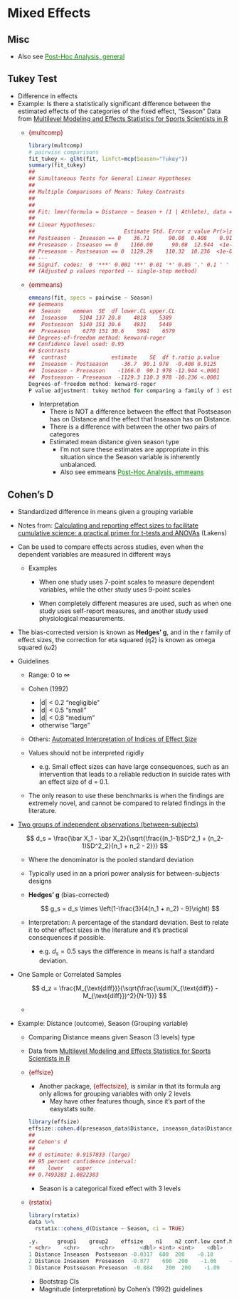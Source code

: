 # Mixed Effects {#sec-phoc-mixeff .unnumbered}

## Misc {#sec-phoc-mixeff-misc .unnumbered}

-   Also see [Post-Hoc Analysis, general](post-hoc-analysis-general.qmd#sec-phoc-gen){style="color: green"}

## Tukey Test {#sec-phoc-mixeff-tukey .unnumbered}

-   Difference in effects
-   [Example]{.ribbon-highlight}: Is there a statistically significant difference between the estimated effects of the categories of the fixed effect, "Season" Data from [Multilevel Modeling and Effects Statistics for Sports Scientists in R](https://ryan-curtis.netlify.app/post/multilevel-modeling-and-effects-statistics-for-sports-scientists-in-r/)
    -   [{multcomp}]{style="color: #990000"}

        ``` r
        library(multcomp)
        # pairwise comparisons
        fit_tukey <- glht(fit, linfct=mcp(Season="Tukey"))
        summary(fit_tukey)
        ## 
        ## Simultaneous Tests for General Linear Hypotheses
        ## 
        ## Multiple Comparisons of Means: Tukey Contrasts
        ## 
        ## 
        ## Fit: lmer(formula = Distance ~ Season + (1 | Athlete), data = data)
        ## 
        ## Linear Hypotheses:
        ##                            Estimate Std. Error z value Pr(>|z|)   
        ## Postseason - Inseason == 0    36.71      90.08  0.408    0.911   
        ## Preseason - Inseason == 0    1166.00      90.08  12.944  <1e-05 ***
        ## Preseason - Postseason == 0  1129.29    110.32  10.236  <1e-05 ***
        ## ---
        ## Signif. codes:  0 '***' 0.001 '**' 0.01 '*' 0.05 '.' 0.1 ' ' 1
        ## (Adjusted p values reported -- single-step method)
        ```

    -   [{emmeans}]{style="color: #990000"}

        ``` r
        emmeans(fit, specs = pairwise ~ Season)
        ## $emmeans
        ##  Season    emmean  SE  df lower.CL upper.CL
        ##  Inseason    5104 137 20.8    4818    5389
        ##  Postseason  5140 151 30.6    4831    5449
        ##  Preseason    6270 151 30.6    5961    6579
        ## Degrees-of-freedom method: kenward-roger 
        ## Confidence level used: 0.95 
        ## $contrasts
        ##  contrast              estimate    SE  df t.ratio p.value
        ##  Inseason - Postseason    -36.7  90.1 978  -0.408 0.9125 
        ##  Inseason - Preseason    -1166.0  90.1 978 -12.944 <.0001 
        ##  Postseason - Preseason  -1129.3 110.3 978 -10.236 <.0001 
        Degrees-of-freedom method: kenward-roger 
        P value adjustment: tukey method for comparing a family of 3 estimates
        ```

        -   Interpretation
            -   There is NOT a difference between the effect that Postseason has on Distance and the effect that Inseason has on Distance.
            -   There is a difference with between the other two pairs of categores
            -   Estimated mean distance given season type
                -   I'm not sure these estimates are appropriate in this situation since the Season variable is inherently unbalanced.
                -   Also see emmeans [Post-Hoc Analysis, emmeans](post-hoc-analysis-emmeans.qmd#sec-phoc-emmeans){style="color: green"}

## Cohen's D {#sec-phoc-mixeff-cohensd .unnumbered}

-   Standardized difference in means given a grouping variable

-   Notes from: [Calculating and reporting effect sizes to facilitate cumulative science: a practical primer for t-tests and ANOVAs](https://pure.tue.nl/ws/files/3835042/1236489301722996.pdf) (Lakens)

-   Can be used to compare effects across studies, even when the dependent variables are measured in different ways

    -   [Examples]{.ribbon-highlight}

        -   When one study uses 7-point scales to measure dependent variables, while the other study uses 9-point scales

        -   When completely different measures are used, such as when one study uses self-report measures, and another study used physiological measurements.

-   The bias-corrected version is known as **Hedges' g**, and in the r family of effect sizes, the correction for eta squared (η2) is known as omega squared (ω2)

-   Guidelines

    -   Range: 0 to $\infty$

    -   Cohen (1992)

        -   \|d\| \< 0.2 "negligible"
        -   \|d\| \< 0.5 "small"
        -   \|d\| \< 0.8 "medium"
        -   otherwise "large"

    -   Others: [Automated Interpretation of Indices of Effect Size](https://easystats.github.io/effectsize/articles/interpret.html)

    -   Values should not be interpreted rigidly

        -   e.g. Small effect sizes can have large consequences, such as an intervention that leads to a reliable reduction in suicide rates with an effect size of d = 0.1.

    -   The only reason to use these benchmarks is when the findings are extremely novel, and cannot be compared to related findings in the literature.

-   [Two groups of independent observations (between-subjects)]{.underline}

    $$
    d_s = \frac{\bar X_1 - \bar X_2}{\sqrt{\frac{(n_1-1)SD^2_1 + (n_2-1)SD^2_2}{n_1 + n_2 - 2}}}
    $$

    -   Where the denominator is the pooled standard deviation

    -   Typically used in an a priori power analysis for between-subjects designs

    -   **Hedges' g** (bias-corrected)

        $$
        g_s = d_s \times \left(1-\frac{3}{4(n_1 + n_2) - 9}\right)
        $$

    -   Interpretation: A percentage of the standard deviation. Best to relate it to other effect sizes in the literature and it's practical consequences if possible.

        -   e.g. $d_s = 0.5$ says the difference in means is half a standard deviation.

-   One Sample or Correlated Samples

    $$
    d_z = \frac{M_{\text{diff}}}{\sqrt{\frac{\sum(X_{\text{diff}} - M_{\text{diff}})^2}{N-1}}}
    $$

    -   

-   [Example]{.ribbon-highlight}: Distance (outcome), Season (Grouping variable)

    -   Comparing Distance means given Season (3 levels) type

    -   Data from [Multilevel Modeling and Effects Statistics for Sports Scientists in R](https://ryan-curtis.netlify.app/post/multilevel-modeling-and-effects-statistics-for-sports-scientists-in-r/)

    -   [{effsize}]{style="color: #990000"}

        -   Another package, [{effectsize}]{style="color: #990000"}, is similar in that its formula arg only allows for grouping variables with only 2 levels
            -   May have other features though, since it's part of the easystats suite.

        ``` r
        library(effsize)
        effsize::cohen.d(preseason_data$Distance, inseason_data$Distance)
        ## 
        ## Cohen's d
        ## 
        ## d estimate: 0.9157833 (large)
        ## 95 percent confidence interval:
        ##    lower    upper 
        ## 0.7493283 1.0822383
        ```

        -   Season is a categorical fixed effect with 3 levels

    -   [{rstatix}]{style="color: #990000"}

        ``` r
        library(rstatix)
        data %>% 
          rstatix::cohens_d(Distance ~ Season, ci = TRUE)

        .y.      group1    group2    effsize    n1    n2 conf.low conf.high magnitude 
        * <chr>    <chr>      <chr>        <dbl> <int> <int>    <dbl>    <dbl> <ord>     
        1 Distance Inseason  Postseason -0.0317  600  200    -0.18      0.13 negligible
        2 Distance Inseason  Preseason  -0.877    600  200    -1.06    -0.71 large     
        3 Distance Postseason Preseason  -0.884    200  200    -1.09    -0.68 large
        ```

        -   Bootstrap CIs
        -   Magnitude (interpretation) by Cohen's (1992) guidelines
